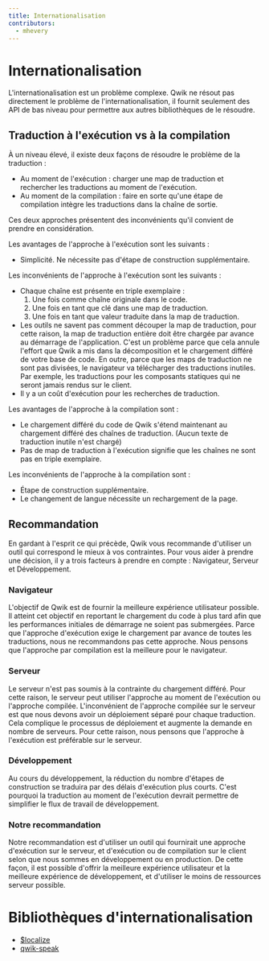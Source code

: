```yaml
---
title: Internationalisation
contributors:
  - mhevery
---
```


# Internationalisation

L'internationalisation est un problème complexe. Qwik ne résout pas directement le problème de l'internationalisation, il fournit seulement des API de bas niveau pour permettre aux autres bibliothèques de le résoudre.

## Traduction à l'exécution vs à la compilation

À un niveau élevé, il existe deux façons de résoudre le problème de la traduction :
- Au moment de l'exécution : charger une map de traduction et rechercher les traductions au moment de l'exécution.
- Au moment de la compilation : faire en sorte qu'une étape de compilation intègre les traductions dans la chaîne de sortie.

Ces deux approches présentent des inconvénients qu'il convient de prendre en considération.

Les avantages de l'approche à l'exécution sont les suivants :
- Simplicité. Ne nécessite pas d'étape de construction supplémentaire.

Les inconvénients de l'approche à l'exécution sont les suivants :
- Chaque chaîne est présente en triple exemplaire :
  1. Une fois comme chaîne originale dans le code.
  2. Une fois en tant que clé dans une map de traduction.
  3. Une fois en tant que valeur traduite dans la map de traduction.
- Les outils ne savent pas comment découper la map de traduction, pour cette raison, la map de traduction entière doit être chargée par avance au démarrage de l'application. C'est un problème parce que cela annule l'effort que Qwik a mis dans la décomposition et le chargement différé de votre base de code. En outre, parce que les maps de traduction ne sont pas divisées, le navigateur va télécharger des traductions inutiles. Par exemple, les traductions pour les composants statiques qui ne seront jamais rendus sur le client. 
- Il y a un coût d'exécution pour les recherches de traduction.

Les avantages de l'approche à la compilation sont :
- Le chargement différé du code de Qwik s'étend maintenant au chargement différé des chaînes de traduction. (Aucun texte de traduction inutile n'est chargé)
- Pas de map de traduction à l'exécution signifie que les chaînes ne sont pas en triple exemplaire.

Les inconvénients de l'approche à la compilation sont :
- Étape de construction supplémentaire.
- Le changement de langue nécessite un rechargement de la page. 

## Recommandation

En gardant à l'esprit ce qui précède, Qwik vous recommande d'utiliser un outil qui correspond le mieux à vos contraintes. Pour vous aider à prendre une décision, il y a trois facteurs à prendre en compte : Navigateur, Serveur et Développement.

### Navigateur

L'objectif de Qwik est de fournir la meilleure expérience utilisateur possible. Il atteint cet objectif en reportant le chargement du code à plus tard afin que les performances initiales de démarrage ne soient pas submergées. Parce que l'approche d'exécution exige le chargement par avance de toutes les traductions, nous ne recommandons pas cette approche. Nous pensons que l'approche par compilation est la meilleure pour le navigateur.

### Serveur

Le serveur n'est pas soumis à la contrainte du chargement différé. Pour cette raison, le serveur peut utiliser l'approche au moment de l'exécution ou l'approche compilée. L'inconvénient de l'approche compilée sur le serveur est que nous devons avoir un déploiement séparé pour chaque traduction. Cela complique le processus de déploiement et augmente la demande en nombre de serveurs. Pour cette raison, nous pensons que l'approche à l'exécution est préférable sur le serveur.

### Développement

Au cours du développement, la réduction du nombre d'étapes de construction se traduira par des délais d'exécution plus courts. C'est pourquoi la traduction au moment de l'exécution devrait permettre de simplifier le flux de travail de développement.

### Notre recommandation

Notre recommandation est d'utiliser un outil qui fournirait une approche d'exécution sur le serveur, et d'exécution ou de compilation sur le client selon que nous sommes en développement ou en production. De cette façon, il est possible d'offrir la meilleure expérience utilisateur et la meilleure expérience de développement, et d'utiliser le moins de ressources serveur possible.

# Bibliothèques d'internationalisation

- [$localize](https://github.com/mhevery/qwik-i18n)
- [qwik-speak](https://github.com/robisim74/qwik-speak)